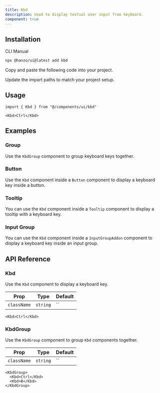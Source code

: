 ```yaml
---
title: Kbd
description: Used to display textual user input from keyboard.
component: true
---
```


<ComponentPreview name="kbd-demo" />

## Installation

<CodeTabs>

<TabsList>
  <TabsTrigger value="cli">CLI</TabsTrigger>
  <TabsTrigger value="manual">Manual</TabsTrigger>
</TabsList>
<TabsContent value="cli">

```bash
npx @hanzo/ui@latest add kbd
```

</TabsContent>

<TabsContent value="manual">

<Steps>

<Step>Copy and paste the following code into your project.</Step>

<ComponentSource name="kbd" title="components/ui/kbd.tsx" />

<Step>Update the import paths to match your project setup.</Step>

</Steps>

</TabsContent>

</CodeTabs>

## Usage

```tsx
import { Kbd } from "@/components/ui/kbd"
```

```tsx
<Kbd>Ctrl</Kbd>
```

## Examples

### Group

Use the `KbdGroup` component to group keyboard keys together.

<ComponentPreview name="kbd-group" />

### Button

Use the `Kbd` component inside a `Button` component to display a keyboard key inside a button.

<ComponentPreview name="kbd-button" />

### Tooltip

You can use the `Kbd` component inside a `Tooltip` component to display a tooltip with a keyboard key.

<ComponentPreview name="kbd-tooltip" />

### Input Group

You can use the `Kbd` component inside a `InputGroupAddon` component to display a keyboard key inside an input group.

<ComponentPreview name="kbd-input-group" />

## API Reference

### Kbd

Use the `Kbd` component to display a keyboard key.

| Prop        | Type     | Default |
| ----------- | -------- | ------- |
| `className` | `string` | ``      |

```tsx
<Kbd>Ctrl</Kbd>
```

### KbdGroup

Use the `KbdGroup` component to group `Kbd` components together.

| Prop        | Type     | Default |
| ----------- | -------- | ------- |
| `className` | `string` | ``      |

```tsx
<KbdGroup>
  <Kbd>Ctrl</Kbd>
  <Kbd>B</Kbd>
</KbdGroup>
```
